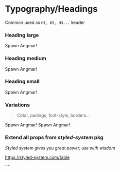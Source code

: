 

<Meta title="Atoms|Typography/Headings" />

# Typography/Headings

Common used as `H1, H2, H3...` header

### Heading large

<Preview>
  <Story name="HeadingL">
    <Fragment>
      <HeadingL tag="h1">Spawn Angmar!</HeadingL>
    </Fragment>
  </Story>
</Preview>

### Heading medium

<Preview>
  <Story name="HeadingM">
    <Fragment>
      <HeadingM tag="h2">Spawn Angmar!</HeadingM>
    </Fragment>
  </Story>
</Preview>

### Heading small

<Preview>
  <Story name="HeadingS">
    <Fragment>
      <HeadingS tag="h3">Spawn Angmar!</HeadingS>
    </Fragment>
  </Story>
</Preview>

### Variations

> Color, padings, font-style, borders...

<Preview>
  <Story name="Variations">
    <Fragment>
      <HeadingL
        color="textBodyInverse"
        bg="primary"
        p={[2]}
        mb={[2]}
        borderRadius={10}
      >
        Spawn Angmar!
      </HeadingL>
      <HeadingL
        color="textBody"
        bg="secondary"
        p={[2]}
        fontStyle="italic"
        borderRadius={10}
      >
        Spawn Angmar!
      </HeadingL>
    </Fragment>
  </Story>
</Preview>

### Extend all props from _styled-system_ pkg

_Styled system gives you great power, use with wisdom_

https://styled-system.com/table

<Props of={HeadingL} />
````
